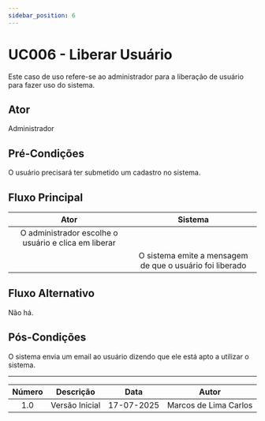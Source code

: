 ```yaml
---
sidebar_position: 6
---
```


# UC006 - Liberar Usuário

Este caso de uso refere-se ao administrador para a liberação de usuário para fazer uso do sistema. 

## Ator

Administrador

## Pré-Condições

O usuário precisará ter submetido um cadastro no sistema. 

## Fluxo Principal

|                         Ator                         |                         Sistema                          |
| :--------------------------------------------------: | :------------------------------------------------------: |
| O administrador escolhe o usuário e clica em liberar |                                                          |
|                                                      | O sistema emite a mensagem de que o usuário foi liberado |

## Fluxo Alternativo

Não há. 

## Pós-Condições 

O sistema envia um email ao usuário dizendo que ele está apto a utilizar o sistema. 

---

| Número |   Descrição    |    Data    |         Autor         |
| :----: | :------------: | :--------: | :-------------------: |
|  1.0   | Versão Inicial | 17-07-2025 | Marcos de Lima Carlos |
